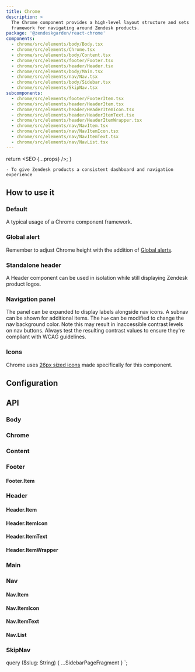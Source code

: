 ```yaml
---
title: Chrome
description: >
  The Chrome component provides a high-level layout structure and sets a
  framework for navigating around Zendesk products.
package: '@zendeskgarden/react-chrome'
components:
  - chrome/src/elements/body/Body.tsx
  - chrome/src/elements/Chrome.tsx
  - chrome/src/elements/body/Content.tsx
  - chrome/src/elements/footer/Footer.tsx
  - chrome/src/elements/header/Header.tsx
  - chrome/src/elements/body/Main.tsx
  - chrome/src/elements/nav/Nav.tsx
  - chrome/src/elements/body/Sidebar.tsx
  - chrome/src/elements/SkipNav.tsx
subcomponents:
  - chrome/src/elements/footer/FooterItem.tsx
  - chrome/src/elements/header/HeaderItem.tsx
  - chrome/src/elements/header/HeaderItemIcon.tsx
  - chrome/src/elements/header/HeaderItemText.tsx
  - chrome/src/elements/header/HeaderItemWrapper.tsx
  - chrome/src/elements/nav/NavItem.tsx
  - chrome/src/elements/nav/NavItemIcon.tsx
  - chrome/src/elements/nav/NavItemText.tsx
  - chrome/src/elements/nav/NavList.tsx
---
```



  return <SEO {...props} />;
}

<Usage>
  <Use>

    - To give Zendesk products a consistent dashboard and navigation experience

  </Use>
</Usage>

## How to use it

### Default

A typical usage of a Chrome component framework.


<CodeExample code={DefaultCode}>
  <Default />
</CodeExample>

### Global alert

Remember to adjust Chrome height with the addition of [Global alerts](/components/global-alert).


<CodeExample code={GlobalAlertCode}>
  <GlobalAlert />
</CodeExample>

### Standalone header

A Header component can be used in isolation while still displaying Zendesk product logos.


<CodeExample code={StandaloneHeaderCode}>
  <StandaloneHeader />
</CodeExample>

### Navigation panel

The panel can be expanded to display labels alongside nav icons. A subnav can be
shown for additional items. The `hue` can be modified to change the nav
background color. Note this may result in inaccessible contrast levels on nav
buttons. Always test the resulting contrast values to ensure they're compliant
with WCAG guidelines.


<CodeExample code={NavigationCode}>
  <Navigation />
</CodeExample>

### Icons

Chrome uses [26px sized icons](/design/icons/chrome-icons) made specifically for this component.

## Configuration

<Configuration reactPackage={props.data.mdx.package} components={props.data.mdx.components} />

## API

### Body

<Component components={props.data.mdx.components} componentName="body" />

<PropSheet components={props.data.mdx.components} componentName="body" />

### Chrome

<Component components={props.data.mdx.components} componentName="chrome" />

<PropSheet components={props.data.mdx.components} componentName="chrome" />

### Content

<Component components={props.data.mdx.components} componentName="content" />

<PropSheet components={props.data.mdx.components} componentName="content" />

### Footer

<Component components={props.data.mdx.components} componentName="footer" />

<PropSheet components={props.data.mdx.components} componentName="footer" />

#### Footer.Item

<Component components={props.data.mdx.subcomponents} componentName="footer.item" />

<PropSheet components={props.data.mdx.subcomponents} componentName="footer.item" />

### Header

<Component components={props.data.mdx.components} componentName="header" />

<PropSheet components={props.data.mdx.components} componentName="header" />

#### Header.Item

<Component components={props.data.mdx.subcomponents} componentName="header.item" />

<PropSheet components={props.data.mdx.subcomponents} componentName="header.item" />

#### Header.ItemIcon

<Component components={props.data.mdx.subcomponents} componentName="header.itemIcon" />

<PropSheet components={props.data.mdx.subcomponents} componentName="header.itemIcon" />

#### Header.ItemText

<Component components={props.data.mdx.subcomponents} componentName="header.itemText" />

<PropSheet components={props.data.mdx.subcomponents} componentName="header.itemText" />

#### Header.ItemWrapper

<Component components={props.data.mdx.subcomponents} componentName="header.itemWrapper" />

<PropSheet components={props.data.mdx.subcomponents} componentName="header.itemWrapper" />

### Main

<Component components={props.data.mdx.components} componentName="main" />

<PropSheet components={props.data.mdx.components} componentName="main" />

### Nav

<Component components={props.data.mdx.components} componentName="nav" />

<PropSheet components={props.data.mdx.components} componentName="nav" />

#### Nav.Item

<Component components={props.data.mdx.subcomponents} componentName="nav.item" />

<PropSheet components={props.data.mdx.subcomponents} componentName="nav.item" />

#### Nav.ItemIcon

<Component components={props.data.mdx.subcomponents} componentName="nav.itemIcon" />

<PropSheet components={props.data.mdx.subcomponents} componentName="nav.itemIcon" />

#### Nav.ItemText

<Component components={props.data.mdx.subcomponents} componentName="nav.itemText" />

<PropSheet components={props.data.mdx.subcomponents} componentName="nav.itemText" />

#### Nav.List

<Component components={props.data.mdx.subcomponents} componentName="nav.list" />

<PropSheet components={props.data.mdx.subcomponents} componentName="nav.list" />

### SkipNav

<Component components={props.data.mdx.components} componentName="skipNav" />

<PropSheet components={props.data.mdx.components} componentName="skipNav" />


  query ($slug: String) {
    ...SidebarPageFragment
  }
`;
